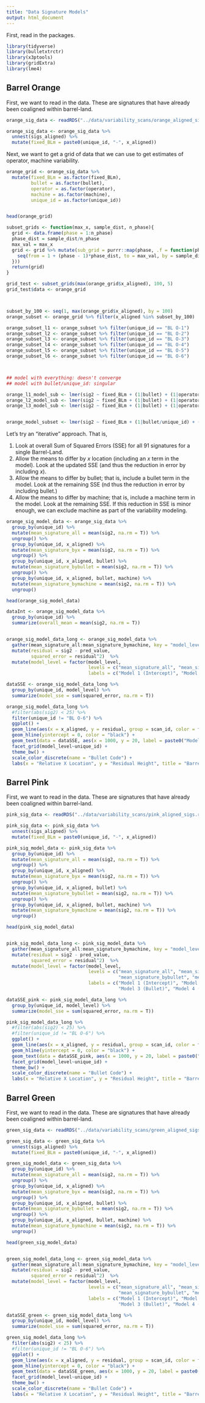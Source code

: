```yaml
---
title: "Data Signature Models"
output: html_document
---
```


First, read in the packages.  

```r
library(tidyverse)
library(bulletxtrctr)
library(x3ptools)
library(gridExtra)
library(lme4)
```


## Barrel Orange
First, we want to read in the data. These are signatures that have already been coaligned within barrel-land.  

```r
orange_sig_data <- readRDS("../data/variability_scans/orange_aligned_sigs.rda")

orange_sig_data <- orange_sig_data %>% 
  unnest(sigs_aligned) %>% 
  mutate(fixed_BLm = paste0(unique_id, "-", x_aligned)) 
```

Next, we want to get a grid of data that we can use to get estimates of operator, machine variability. 

```r
orange_grid <- orange_sig_data %>%
  mutate(fixed_BLm = as.factor(fixed_BLm),
         bullet = as.factor(bullet),
         operator = as.factor(operator),
         machine = as.factor(machine),
         unique_id = as.factor(unique_id))


head(orange_grid)

subset_grids <- function(max_x, sample_dist, n_phase){
  grid <- data.frame(phase = 1:n_phase)
  phase_dist = sample_dist/n_phase
  max_val = max_x
  grid <- grid %>% mutate(sub_grid = purrr::map(phase, .f = function(phase){
    seq(from = 1 + (phase - 1)*phase_dist, to = max_val, by = sample_dist)
  }))
  return(grid)
}

grid_test <- subset_grids(max(orange_grid$x_aligned), 100, 5)
grid_test$data <- orange_grid



subset_by_100 <- seq(1, max(orange_grid$x_aligned), by = 100)
orange_subset <- orange_grid %>% filter(x_aligned %in% subset_by_100)

orange_subset_l1 <- orange_subset %>% filter(unique_id == "BL O-1")
orange_subset_l2 <- orange_subset %>% filter(unique_id == "BL O-2")
orange_subset_l3 <- orange_subset %>% filter(unique_id == "BL O-3")
orange_subset_l4 <- orange_subset %>% filter(unique_id == "BL O-4")
orange_subset_l5 <- orange_subset %>% filter(unique_id == "BL O-5")
orange_subset_l6 <- orange_subset %>% filter(unique_id == "BL O-6")



## model with everything: doesn't converge
## model with bullet/unique_id: singular

orange_l1_model_sub <- lmer(sig2 ~ fixed_BLm + (1|bullet) + (1|operator), data = orange_subset_l1)
orange_l2_model_sub <- lmer(sig2 ~ fixed_BLm + (1|bullet) + (1|operator), data = orange_subset_l2)
orange_l3_model_sub <- lmer(sig2 ~ fixed_BLm + (1|bullet) + (1|operator), data = orange_subset_l3)


orange_model_subset <- lmer(sig2 ~ fixed_BLm + (1|bullet/unique_id) + (1|operator/unique_id), data = orange_subset)
```

Let's try an "iterative" approach. That is, 

1. Look at overall Sum of Squared Errors (SSE) for all 91 signatures for a single Barrel-Land.  
2. Allow the means to differ by $x$ location (including an $x$ term in the model). Look at the updated SSE (and thus the reduction in error by including $x$).
3. Allow the means to differ by bullet; that is, include a bullet term in the model. Look at the remaining SSE (nd thus the reduction in error by including bullet.) 
4. Allow the means to differ by machine; that is, include a machine term in the model. Look at the remaining SSE. If this reduction in SSE is minor enough, we can exclude machine as part of the variability modeling.  

```r
orange_sig_model_data <- orange_sig_data %>%
  group_by(unique_id) %>%
  mutate(mean_signature_all = mean(sig2, na.rm = T)) %>%
  ungroup() %>%
  group_by(unique_id, x_aligned) %>%
  mutate(mean_signature_byx = mean(sig2, na.rm = T)) %>%
  ungroup() %>%
  group_by(unique_id, x_aligned, bullet) %>%
  mutate(mean_signature_bybullet = mean(sig2, na.rm = T)) %>%
  ungroup() %>%
  group_by(unique_id, x_aligned, bullet, machine) %>%
  mutate(mean_signature_bymachine = mean(sig2, na.rm = T)) %>%
  ungroup()

head(orange_sig_model_data)

dataInt <- orange_sig_model_data %>%
  group_by(unique_id) %>%
  summarize(overall_mean = mean(sig2, na.rm = T))


orange_sig_model_data_long <- orange_sig_model_data %>%
  gather(mean_signature_all:mean_signature_bymachine, key = "model_level", value = "pred_value") %>%
  mutate(residual = sig2 - pred_value, 
         squared_error = residual^2)  %>%
  mutate(model_level = factor(model_level, 
                              levels = c("mean_signature_all", "mean_signature_byx", "mean_signature_bybullet", "mean_signature_bymachine"), 
                              labels = c("Model 1 (Intercept)", "Model 2 (X location)", "Model 3 (Bullet)", "Model 4 (Machine)")))

dataSSE <- orange_sig_model_data_long %>%
  group_by(unique_id, model_level) %>%
  summarize(model_sse = sum(squared_error, na.rm = T))

orange_sig_model_data_long %>%
  #filter(abs(sig2) < 25) %>% 
  filter(unique_id != "BL O-6") %>%
  ggplot() +
  geom_line(aes(x = x_aligned, y = residual, group = scan_id, color = factor(bullet)), alpha = 0.5) + 
  geom_hline(yintercept = 0, color = "black") + 
  geom_text(data = dataSSE, aes(x = 1000, y = 20, label = paste0("Model SSE = ", round(model_sse, 1))), size = 3) + 
  facet_grid(model_level~unique_id) + 
  theme_bw() + 
  scale_color_discrete(name = "Bullet Code") + 
  labs(x = "Relative X Location", y = "Residual Height", title = "Barrel Orange")

```



## Barrel Pink
First, we want to read in the data. These are signatures that have already been coaligned within barrel-land.  

```r
pink_sig_data <- readRDS("../data/variability_scans/pink_aligned_sigs.rda")

pink_sig_data <- pink_sig_data %>% 
  unnest(sigs_aligned) %>% 
  mutate(fixed_BLm = paste0(unique_id, "-", x_aligned)) 
```


```r
pink_sig_model_data <- pink_sig_data %>%
  group_by(unique_id) %>%
  mutate(mean_signature_all = mean(sig2, na.rm = T)) %>%
  ungroup() %>%
  group_by(unique_id, x_aligned) %>%
  mutate(mean_signature_byx = mean(sig2, na.rm = T)) %>%
  ungroup() %>%
  group_by(unique_id, x_aligned, bullet) %>%
  mutate(mean_signature_bybullet = mean(sig2, na.rm = T)) %>%
  ungroup() %>%
  group_by(unique_id, x_aligned, bullet, machine) %>%
  mutate(mean_signature_bymachine = mean(sig2, na.rm = T)) %>%
  ungroup() 

head(pink_sig_model_data)


pink_sig_model_data_long <- pink_sig_model_data %>%
  gather(mean_signature_all:mean_signature_bymachine, key = "model_level", value = "pred_value") %>%
  mutate(residual = sig2 - pred_value, 
         squared_error = residual^2)  %>%
  mutate(model_level = factor(model_level, 
                              levels = c("mean_signature_all", "mean_signature_byx",
                                         "mean_signature_bybullet", "mean_signature_bymachine"), 
                              labels = c("Model 1 (Intercept)", "Model 2 (X location)", 
                                         "Model 3 (Bullet)", "Model 4 (Machine)")))

dataSSE_pink <- pink_sig_model_data_long %>%
  group_by(unique_id, model_level) %>%
  summarize(model_sse = sum(squared_error, na.rm = T))

pink_sig_model_data_long %>%
  #filter(abs(sig2) < 25) %>% 
  #filter(unique_id != "BL O-6") %>%
  ggplot() +
  geom_line(aes(x = x_aligned, y = residual, group = scan_id, color = factor(bullet)), alpha = 0.5) + 
  geom_hline(yintercept = 0, color = "black") + 
  geom_text(data = dataSSE_pink, aes(x = 1000, y = 20, label = paste0("Model SSE = ", round(model_sse, 1))), size = 3) + 
  facet_grid(model_level~unique_id) + 
  theme_bw() + 
  scale_color_discrete(name = "Bullet Code") + 
  labs(x = "Relative X Location", y = "Residual Height", title = "Barrel Pink")

```





## Barrel Green
First, we want to read in the data. These are signatures that have already been coaligned within barrel-land.  

```r
green_sig_data <- readRDS("../data/variability_scans/green_aligned_sigs.rda")

green_sig_data <- green_sig_data %>% 
  unnest(sigs_aligned) %>% 
  mutate(fixed_BLm = paste0(unique_id, "-", x_aligned)) 
```


```r
green_sig_model_data <- green_sig_data %>%
  group_by(unique_id) %>%
  mutate(mean_signature_all = mean(sig2, na.rm = T)) %>%
  ungroup() %>%
  group_by(unique_id, x_aligned) %>%
  mutate(mean_signature_byx = mean(sig2, na.rm = T)) %>%
  ungroup() %>%
  group_by(unique_id, x_aligned, bullet) %>%
  mutate(mean_signature_bybullet = mean(sig2, na.rm = T)) %>%
  ungroup() %>%
  group_by(unique_id, x_aligned, bullet, machine) %>%
  mutate(mean_signature_bymachine = mean(sig2, na.rm = T)) %>%
  ungroup()

head(green_sig_model_data)


green_sig_model_data_long <- green_sig_model_data %>%
  gather(mean_signature_all:mean_signature_bymachine, key = "model_level", value = "pred_value") %>%
  mutate(residual = sig2 - pred_value, 
         squared_error = residual^2)  %>%
  mutate(model_level = factor(model_level, 
                              levels = c("mean_signature_all", "mean_signature_byx", 
                                         "mean_signature_bybullet", "mean_signature_bymachine"), 
                              labels = c("Model 1 (Intercept)", "Model 2 (X location)", 
                                         "Model 3 (Bullet)", "Model 4 (Machine)")))

dataSSE_green <- green_sig_model_data_long %>%
  group_by(unique_id, model_level) %>%
  summarize(model_sse = sum(squared_error, na.rm = T))

green_sig_model_data_long %>%
  filter(abs(sig2) < 25) %>% 
  #filter(unique_id != "BL O-6") %>%
  ggplot() +
  geom_line(aes(x = x_aligned, y = residual, group = scan_id, color = factor(bullet)), alpha = 0.5) + 
  geom_hline(yintercept = 0, color = "black") + 
  geom_text(data = dataSSE_green, aes(x = 1000, y = 20, label = paste0("Model SSE = ", round(model_sse, 1))), size = 3) + 
  facet_grid(model_level~unique_id) + 
  theme_bw() + 
  scale_color_discrete(name = "Bullet Code") + 
  labs(x = "Relative X Location", y = "Residual Height", title = "Barrel Green")

```